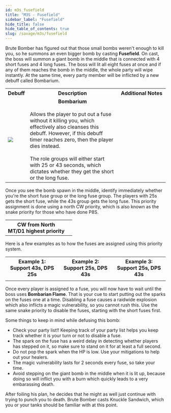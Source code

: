 ```yaml
---
id: m3s_fusefield
title: "M3S - Fusefield"
sidebar_label: "Fusefield"
hide_title: false
hide_table_of_contents: true
slug: /savage/m3s/fusefield
---
```



Brute Bomber has figured out that those small bombs weren't enough to kill you, so he summons an even bigger bomb by casting <strong>Fusefield</strong>. On cast, the boss will summon a giant bomb in the middle that is connected with 4 short fuses and 4 long fuses. The boss will lit all eight fuses at once and if any of them reaches the bomb in the middle, the whole party will wipe instantly. At the same time, every party member will be inflicted by a new debuff called Bombarium.

<table width='70%'>
    <tr>
        <th>Debuff</th>
        <th>Description</th>
        <th width='30%'>Additional Notes</th>
    </tr>
    <tr>
        <td><img src={bombarium_icon_hr} /></td>
        <td><center><strong>Bombarium</strong></center><br />Allows the player to put out a fuse without it killing you, which effectively also cleanses this debuff. However, if this debuff timer reaches zero, then the player dies instead.<br /><br />The role groups will either start with 25 or 43 seconds, which dictates whether they get the short or the long fuse. </td>
        <td><KittenAsset path='m3s/fusefield_partylist.png' /></td>
    </tr>
</table>

Once you see the bomb spawn in the middle, identify immediately whether you're the short fuse group or the long fuse group. The players with 25s gets the short fuse, while the 43s group gets the long fuse. This priority assignment is done using a north CW priority, which is also known as the snake priority for those who have done P8S.

<table width='80%'>
    <tr>
        <th>CW from North<br />MT/D1 highest priority</th>
        <td><Role role='MT' /><Role role='ST' /><Role role='H1' /><Role role='H2' /><br /><Role role='D1' /><Role role='D2' /><Role role='D3' /><Role role='D4' /></td>
    </tr>
</table>

Here is a few examples as to how the fuses are assigned using this priority system.

<table>
    <tr>
        <th>Example 1: Support 43s, DPS 25s</th>
        <th>Example 2: Support 25s, DPS 43s</th>
        <th>Example 3: Support 25s, DPS 43s</th>
    </tr>
    <tr>
        <td><KittenAsset path='m3s/fusefield_example1.png' /></td>
        <td><KittenAsset path='m3s/fusefield_example2.png' /></td>
        <td><KittenAsset path='m3s/fusefield_example3.png' /></td>
    </tr>
</table>

Once every player is assigned to a fuse, you will now have to wait until the boss uses <strong>Bombarian Flame</strong>. That is your cue to start putting out the sparks on the fuses one at a time. Disabling a fuse causes a raidwide explosion which also inflicts a magic vulnerability, so you cannot rush this. Use the same snake priority to disable the fuses, starting with the short fuses first. 

Some things to keep in mind while defusing this bomb:
- Check your party list!! Keeping track of your party list helps you keep track whether it is your turn or not to disable a fuse.
- The spark on the fuse has a weird delay in detecting whether players has stepped on it, so make sure to stand on it for at least a full second.
- Do not pop the spark when the HP is low. Use your mitigations to help out your healers.
- The magic vulnerability lasts for 2 seconds every fuse, so take your time.
- Avoid stepping on the giant bomb in the middle when it is lit up, because doing so will inflict you with a burn which quickly leads to a very embarassing death.

<KittenAsset path='m3s/fusefield_example.webm' wrapper='div' />

After foiling his plan, he decides that he might as well just continue with trying to punch you to death. Brute Bomber casts <Tankbuster>Knuckle Sandwich</Tankbuster>, which you or your tanks should be familiar with at this point.